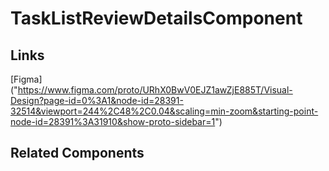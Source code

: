 <!-- task-list-review-details.stories.mdx -->


<Meta title="QTD Components/evaluation/task-list-review/task-list-review-create-wizard/task-list-review-details/README" component={TaskListReviewDetailsComponent} />

# TaskListReviewDetailsComponent

<ArgsTable of={TaskListReviewDetailsComponent} />

## Links

[Figma] ("https://www.figma.com/proto/URhX0BwV0EJZ1awZjE885T/Visual-Design?page-id=0%3A1&node-id=28391-32514&viewport=244%2C48%2C0.04&scaling=min-zoom&starting-point-node-id=28391%3A31910&show-proto-sidebar=1")

## Related Components
